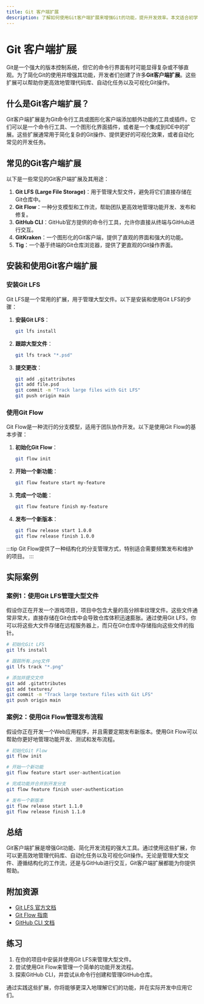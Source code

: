 ```yaml
---
title: Git 客户端扩展
description: 了解如何使用Git客户端扩展来增强Git的功能，提升开发效率。本文适合初学者，涵盖基本概念、实际案例和代码示例。
---
```


# Git 客户端扩展

Git是一个强大的版本控制系统，但它的命令行界面有时可能显得复杂或不够直观。为了简化Git的使用并增强其功能，开发者们创建了许多**Git客户端扩展**。这些扩展可以帮助你更高效地管理代码库、自动化任务以及可视化Git操作。

## 什么是Git客户端扩展？

Git客户端扩展是为Git命令行工具或图形化客户端添加额外功能的工具或插件。它们可以是一个命令行工具、一个图形化界面插件，或者是一个集成到IDE中的扩展。这些扩展通常用于简化复杂的Git操作、提供更好的可视化效果，或者自动化常见的开发任务。

## 常见的Git客户端扩展

以下是一些常见的Git客户端扩展及其用途：

1. **Git LFS (Large File Storage)**：用于管理大型文件，避免将它们直接存储在Git仓库中。
2. **Git Flow**：一种分支模型和工作流，帮助团队更高效地管理功能开发、发布和修复。
3. **GitHub CLI**：GitHub官方提供的命令行工具，允许你直接从终端与GitHub进行交互。
4. **GitKraken**：一个图形化的Git客户端，提供了直观的界面和强大的功能。
5. **Tig**：一个基于终端的Git仓库浏览器，提供了更直观的Git操作界面。

## 安装和使用Git客户端扩展

### 安装Git LFS

Git LFS是一个常用的扩展，用于管理大型文件。以下是安装和使用Git LFS的步骤：

1. **安装Git LFS**：
   ```bash
   git lfs install
   ```

2. **跟踪大型文件**：
   ```bash
   git lfs track "*.psd"
   ```

3. **提交更改**：
   ```bash
   git add .gitattributes
   git add file.psd
   git commit -m "Track large files with Git LFS"
   git push origin main
   ```

### 使用Git Flow

Git Flow是一种流行的分支模型，适用于团队协作开发。以下是使用Git Flow的基本步骤：

1. **初始化Git Flow**：
   ```bash
   git flow init
   ```

2. **开始一个新功能**：
   ```bash
   git flow feature start my-feature
   ```

3. **完成一个功能**：
   ```bash
   git flow feature finish my-feature
   ```

4. **发布一个新版本**：
   ```bash
   git flow release start 1.0.0
   git flow release finish 1.0.0
   ```

:::tip
Git Flow提供了一种结构化的分支管理方式，特别适合需要频繁发布和维护的项目。
:::

## 实际案例

### 案例1：使用Git LFS管理大型文件

假设你正在开发一个游戏项目，项目中包含大量的高分辨率纹理文件。这些文件通常非常大，直接存储在Git仓库中会导致仓库体积迅速膨胀。通过使用Git LFS，你可以将这些大文件存储在远程服务器上，而只在Git仓库中存储指向这些文件的指针。

```bash
# 初始化Git LFS
git lfs install

# 跟踪所有.png文件
git lfs track "*.png"

# 添加并提交文件
git add .gitattributes
git add textures/
git commit -m "Track large texture files with Git LFS"
git push origin main
```

### 案例2：使用Git Flow管理发布流程

假设你正在开发一个Web应用程序，并且需要定期发布新版本。使用Git Flow可以帮助你更好地管理功能开发、测试和发布流程。

```bash
# 初始化Git Flow
git flow init

# 开始一个新功能
git flow feature start user-authentication

# 完成功能并合并到开发分支
git flow feature finish user-authentication

# 发布一个新版本
git flow release start 1.1.0
git flow release finish 1.1.0
```

## 总结

Git客户端扩展是增强Git功能、简化开发流程的强大工具。通过使用这些扩展，你可以更高效地管理代码库、自动化任务以及可视化Git操作。无论是管理大型文件、遵循结构化的工作流，还是与GitHub进行交互，Git客户端扩展都能为你提供帮助。

## 附加资源

- [Git LFS 官方文档](https://git-lfs.github.com/)
- [Git Flow 指南](https://nvie.com/posts/a-successful-git-branching-model/)
- [GitHub CLI 文档](https://cli.github.com/)

## 练习

1. 在你的项目中安装并使用Git LFS来管理大型文件。
2. 尝试使用Git Flow来管理一个简单的功能开发流程。
3. 探索GitHub CLI，并尝试从命令行创建和管理GitHub仓库。

通过实践这些扩展，你将能够更深入地理解它们的功能，并在实际开发中应用它们。
